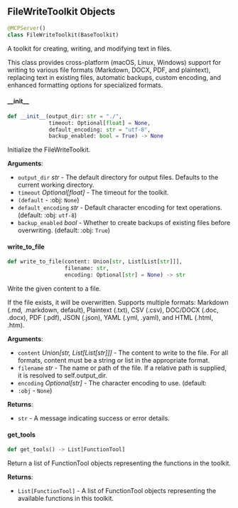 <a id="camel.toolkits.file_write_toolkit"></a>

<a id="camel.toolkits.file_write_toolkit.FileWriteToolkit"></a>

## FileWriteToolkit Objects

```python
@MCPServer()
class FileWriteToolkit(BaseToolkit)
```

A toolkit for creating, writing, and modifying text in files.

This class provides cross-platform (macOS, Linux, Windows) support for
writing to various file formats (Markdown, DOCX, PDF, and plaintext),
replacing text in existing files, automatic backups, custom encoding,
and enhanced formatting options for specialized formats.

<a id="camel.toolkits.file_write_toolkit.FileWriteToolkit.__init__"></a>

#### \_\_init\_\_

```python
def __init__(output_dir: str = "./",
             timeout: Optional[float] = None,
             default_encoding: str = "utf-8",
             backup_enabled: bool = True) -> None
```

Initialize the FileWriteToolkit.

**Arguments**:

- `output_dir` _str_ - The default directory for output files.
  Defaults to the current working directory.
- `timeout` _Optional[float]_ - The timeout for the toolkit.
- `(default` - :obj: `None`)
- `default_encoding` _str_ - Default character encoding for text
  operations. (default: :obj: `utf-8`)
- `backup_enabled` _bool_ - Whether to create backups of existing files
  before overwriting. (default: :obj: `True`)

<a id="camel.toolkits.file_write_toolkit.FileWriteToolkit.write_to_file"></a>

#### write\_to\_file

```python
def write_to_file(content: Union[str, List[List[str]]],
                  filename: str,
                  encoding: Optional[str] = None) -> str
```

Write the given content to a file.

If the file exists, it will be overwritten. Supports multiple formats:
Markdown (.md, .markdown, default), Plaintext (.txt), CSV (.csv),
DOC/DOCX (.doc, .docx), PDF (.pdf), JSON (.json), YAML (.yml, .yaml),
and HTML (.html, .htm).

**Arguments**:

- `content` _Union[str, List[List[str]]]_ - The content to write to the
  file. For all formats, content must be a string or list in the
  appropriate format.
- `filename` _str_ - The name or path of the file. If a relative path is
  supplied, it is resolved to self.output_dir.
- `encoding` _Optional[str]_ - The character encoding to use. (default:
- `:obj` - `None`)
  

**Returns**:

- `str` - A message indicating success or error details.

<a id="camel.toolkits.file_write_toolkit.FileWriteToolkit.get_tools"></a>

#### get\_tools

```python
def get_tools() -> List[FunctionTool]
```

Return a list of FunctionTool objects representing the functions
in the toolkit.

**Returns**:

- `List[FunctionTool]` - A list of FunctionTool objects representing
  the available functions in this toolkit.

